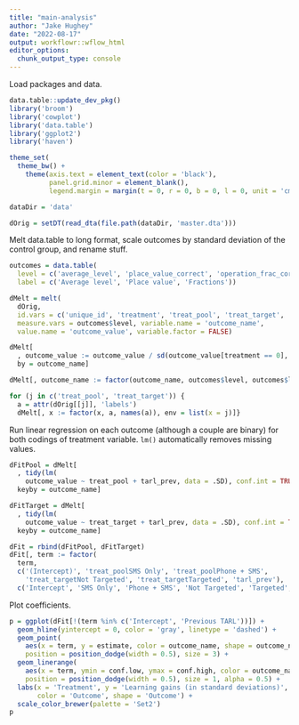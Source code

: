 ```yaml
---
title: "main-analysis"
author: "Jake Hughey"
date: "2022-08-17"
output: workflowr::wflow_html
editor_options:
  chunk_output_type: console
---
```


Load packages and data.

```r
data.table::update_dev_pkg()
library('broom')
library('cowplot')
library('data.table')
library('ggplot2')
library('haven')

theme_set(
  theme_bw() +
    theme(axis.text = element_text(color = 'black'),
          panel.grid.minor = element_blank(),
          legend.margin = margin(t = 0, r = 0, b = 0, l = 0, unit = 'cm')))

dataDir = 'data'

dOrig = setDT(read_dta(file.path(dataDir, 'master.dta')))
```

Melt data.table to long format, scale outcomes by standard deviation of the control group, and rename stuff.

```r
outcomes = data.table(
  level = c('average_level', 'place_value_correct', 'operation_frac_correct'),
  label = c('Average level', 'Place value', 'Fractions'))

dMelt = melt(
  dOrig,
  id.vars = c('unique_id', 'treatment', 'treat_pool', 'treat_target', 'tarl_prev'),
  measure.vars = outcomes$level, variable.name = 'outcome_name',
  value.name = 'outcome_value', variable.factor = FALSE)

dMelt[
  , outcome_value := outcome_value / sd(outcome_value[treatment == 0], na.rm = TRUE),
  by = outcome_name]

dMelt[, outcome_name := factor(outcome_name, outcomes$level, outcomes$label)]

for (j in c('treat_pool', 'treat_target')) {
  a = attr(dOrig[[j]], 'labels')
  dMelt[, x := factor(x, a, names(a)), env = list(x = j)]}
```

Run linear regression on each outcome (although a couple are binary) for both codings of treatment variable. `lm()` automatically removes missing values.

```r
dFitPool = dMelt[
  , tidy(lm(
    outcome_value ~ treat_pool + tarl_prev, data = .SD), conf.int = TRUE),
  keyby = outcome_name]

dFitTarget = dMelt[
  , tidy(lm(
    outcome_value ~ treat_target + tarl_prev, data = .SD), conf.int = TRUE),
  keyby = outcome_name]

dFit = rbind(dFitPool, dFitTarget)
dFit[, term := factor(
  term,
  c('(Intercept)', 'treat_poolSMS Only', 'treat_poolPhone + SMS',
    'treat_targetNot Targeted', 'treat_targetTargeted', 'tarl_prev'),
  c('Intercept', 'SMS Only', 'Phone + SMS', 'Not Targeted', 'Targeted', 'Previous TARL'))]
```

Plot coefficients.

```r
p = ggplot(dFit[!(term %in% c('Intercept', 'Previous TARL'))]) +
  geom_hline(yintercept = 0, color = 'gray', linetype = 'dashed') +
  geom_point(
    aes(x = term, y = estimate, color = outcome_name, shape = outcome_name),
    position = position_dodge(width = 0.5), size = 3) +
  geom_linerange(
    aes(x = term, ymin = conf.low, ymax = conf.high, color = outcome_name),
    position = position_dodge(width = 0.5), size = 1, alpha = 0.5) +
  labs(x = 'Treatment', y = 'Learning gains (in standard deviations)',
       color = 'Outcome', shape = 'Outcome') +
  scale_color_brewer(palette = 'Set2')
p
```


